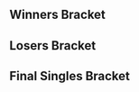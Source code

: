 {{DISPLAYTITLE:OUTFOXX'D: ''Melee'' Singles Bracket}}{{SetGame|melee}}
{{tabs static
|name1=Overview
|link1=OUTFOXX'D/1/Melee
|name2=Singles Bracket
|link2=OUTFOXX'D/1/Melee/Singles Bracket
|name3=Doubles Bracket
|link3=OUTFOXX'D/1/Melee/Doubles Bracket
|This=2
}}
==Winners Bracket==
{{16DEWBracketA2
<!-- Ro16 -->
|r1m1p1=Mew2King |r1m1p1flag=us |r1m1p1score=2
|r1m1p2=Cob |r1m1p2flag=us |r1m1p2score=0
|r1m1win=1

|r1m2p1=Shinobi |r1m2p1flag=us |r1m2p1score=2
|r1m2p2=Lanceinthepants |r1m2p2flag=us |r1m2p2score=0
|r1m2win=1

|r1m3p1=Darkatma |r1m3p1flag=us |r1m3p1score=2
|r1m3p2=LuigigoShard |r1m3p2flag=us |r1m3p2score=0
|r1m3win=1

|r1m4p1=Prince Abu |r1m4p1flag=us |r1m4p1score=2
|r1m4p2=voorhese |r1m4p2flag=us |r1m4p2score=0
|r1m4win=1

|r1m5p1=HugS |r1m5p1flag=us |r1m5p1score=2
|r1m5p2=tm |r1m5p2flag=us |r1m5p2score=0
|r1m5win=1

|r1m6p1=Captain Faceroll |r1m6p1flag=us |r1m6p1score=2
|r1m6p2=Reeve |r1m6p2flag=us |r1m6p2score=0
|r1m6win=1

|r1m7p1=KJH |r1m7p1flag=us |r1m7p1score=2
|r1m7p2=Amida |r1m7p2flag=us |r1m7p2score=0
|r1m7win=1

|r1m8p1=Drephen |r1m8p1flag=us |r1m8p1score=2
|r1m8p2=Rik |r1m8p2flag=us |r1m8p2score=1
|r1m8win=1

<!-- QUARTERFINALS -->
|r2m1p1=Mew2King |r2m1p1flag=us |r2m1p1score=2
|r2m1p2=Shinobi |r2m1p2flag=us |r2m1p2score=0
|r2m1win=1

|r2m2p1=Darkatma |r2m2p1flag=us |r2m2p1score=0
|r2m2p2=Prince Abu |r2m2p2flag=us |r2m2p2score=2
|r2m2win=2

|r2m3p1=HugS |r2m3p1flag=us |r2m3p1score=0
|r2m3p2=Captain Faceroll |r2m3p2flag=us |r2m3p2score=2
|r2m3win=2

|r2m4p1=KJH |r2m4p1flag=us |r2m4p1score=2
|r2m4p2=Drephen |r2m4p2flag=us |r2m4p2score=1
|r2m4win=1

<!-- SEMIFINALS -->
|r3m1p1=Mew2King |r3m1p1flag=us |r3m1p1score=3
|r3m1p2=Prince Abu |r3m1p2flag=us |r3m1p2score=2
|r3m1win=1

|r3m2p1=Captain Faceroll |r3m2p1flag=us |r3m2p1score=3
|r3m2p2=KJH |r3m2p2flag=us |r3m2p2score=2
|r3m2win=1
}}
==Losers Bracket==
{{32DELBracketSmwA
|tourneylink=OUTFOXX'D/1/Melee
|tourneyname=OUTFOXX'D
|l1placement=25-32
|l2placement=17-24
|l3placement=13-16
|l4placement=9-12
|l5placement=7-8
|l6placement=5-6
|column-width=160

|l1m1p1=Home |l1m1p1flag=us |l1m1p1score=2 |l1m1win=1
|l1m1p2=HopE |l1m1p2flag=us |l1m1p2score=1
|l1m2p1=Papa |l1m2p1flag=us |l1m2p1score=2 |l1m2win=1
|l1m2p2=Peanut |l1m2p2flag=us |l1m2p2score=1
|l1m3p1=Kyari |l1m3p1flag=us |l1m3p1score=0 |l1m3win=2
|l1m3p2=weeaboo |l1m3p2flag=us |l1m3p2score=2
|l1m4p1=Yordy |l1m4p1flag=us |l1m4p1score=2 |l1m4win=1
|l1m4p2=Colonel Dog |l1m4p2flag=us |l1m4p2score=0
|l1m5p1=Stringer |l1m5p1flag=us |l1m5p1score=0 |l1m5win=2
|l1m5p2=Thexy |l1m5p2flag=us |l1m5p2score=2
|l1m6p1=Gracen |l1m6p1flag=us |l1m6p1score=2 |l1m6win=1
|l1m6p2=Jerry |l1m6p2flag=us |l1m6p2score=1
|l1m7p1=Hunt |l1m7p1flag=us |l1m7p1score=1 |l1m7win=2
|l1m7p2=Ferriswheel |l1m7p2flag=us |l1m7p2score=2
|l1m8p1=J |l1m8p1flag=us |l1m8p1score=2 |l1m8win=1
|l1m8p2=indy |l1m8p2flag=us |l1m8p2score=0

|l2m1p1=Cob |l2m1p1flag=us |l2m1p1score=1 |l2m1win=2
|l2m1p2=Home |l2m1p2flag=us |l2m1p2score=2
|l2m2p1=Lanceinthepants |l2m2p1flag=us |l2m2p1score=2 |l2m2win=1
|l2m2p2=Papa |l2m2p2flag=us |l2m2p2score=1
|l2m3p1=LuigigoShard |l2m3p1flag=us |l2m3p1score=2 |l2m3win=1
|l2m3p2=weeaboo |l2m3p2flag=us |l2m3p2score=0
|l2m4p1=voorhese |l2m4p1flag=us |l2m4p1score=2 |l2m4win=1
|l2m4p2=Yordy |l2m4p2flag=us |l2m4p2score=0
|l2m5p1=tm |l2m5p1flag=us |l2m5p1score=2 |l2m5win=1
|l2m5p2=Thexy |l2m5p2flag=us |l2m5p2score=0
|l2m6p1=Reeve |l2m6p1flag=us |l2m6p1score=2 |l2m6win=1
|l2m6p2=Gracen |l2m6p2flag=us |l2m6p2score=1
|l2m7p1=Amida |l2m7p1flag=us |l2m7p1score=2 |l2m7win=1
|l2m7p2=Ferriswheel |l2m7p2flag=us |l2m7p2score=0
|l2m8p1=Rik |l2m8p1flag=us |l2m8p1score=2 |l2m8win=1
|l2m8p2=J |l2m8p2flag=us |l2m8p2score=0

|l3m1p1=Home |l3m1p1flag=us |l3m1p1score=1 |l3m1win=2
|l3m1p2=Lanceinthepants |l3m1p2flag=us |l3m1p2score=2
|l3m2p1=LuigigoShard |l3m2p1flag=us |l3m2p1score=0 |l3m2win=2
|l3m2p2=voorhese |l3m2p2flag=us |l3m2p2score=2
|l3m3p1=tm |l3m3p1flag=us |l3m3p1score=0 |l3m3win=2
|l3m3p2=Reeve |l3m3p2flag=us |l3m3p2score=2
|l3m4p1=Amida |l3m4p1flag=us |l3m4p1score=0 |l3m4win=2
|l3m4p2=Rik |l3m4p2flag=us |l3m4p2score=2

|l4m1p1=Drephen |l4m1p1flag=us |l4m1p1score=2 |l4m1win=1
|l4m1p2=Lanceinthepants |l4m1p2flag=us |l4m1p2score=0
|l4m2p1=HugS |l4m2p1flag=us |l4m2p1score=2 |l4m2win=1
|l4m2p2=voorhese |l4m2p2flag=us |l4m2p2score=0
|l4m3p1=Darkatma |l4m3p1flag=us |l4m3p1score=2 |l4m3win=1
|l4m3p2=Reeve |l4m3p2flag=us |l4m3p2score=0
|l4m4p1=Shinobi |l4m4p1flag=us |l4m4p1score=1 |l4m4win=2
|l4m4p2=Rik |l4m4p2flag=us |l4m4p2score=2

|l5m1p1=Drephen |l5m1p1flag=us |l5m1p1score=3 |l5m1win=1
|l5m1p2=HugS |l5m1p2flag=us |l5m1p2score=2
|l5m2p1=Darkatma |l5m2p1flag=us |l5m2p1score=3 |l5m2win=1
|l5m2p2=Rik |l5m2p2flag=us |l5m2p2score=2

|l6m1p1=Prince Abu |l6m1p1flag=us |l6m1p1score=2 |l6m1win=2
|l6m1p2=Drephen |l6m1p2flag=us |l6m1p2score=3
|l6m2p1=KJH |l6m2p1flag=us |l6m2p1score=3 |l6m2win=1
|l6m2p2=Darkatma |l6m2p2flag=us |l6m2p2score=1
}}
<onlyinclude>
==Final Singles Bracket==
{{DEFinalSmwBracket
|tourneylink=OUTFOXX'D/1/Melee
|tourneyname=OUTFOXX'D
|l1placement=4
|r2placement=3
|r3loserplacement=2
|r3winnerplacement=1
|export_score=true

<!-- FROM WINNERS -->
|r1m1p1=Mew2King |r1m1p1flag=us |r1m1p1score=3
|r1m1p2=Captain Faceroll |r1m1p2flag=us |r1m1p2score=0
|r1m1win=1

<!-- FROM LOSERS -->
|l1m1p1=Drephen |l1m1p1flag=us |l1m1p1score=1
|l1m1p2=KJH |l1m1p2flag=us |l1m1p2score=3
|l1m1win=2

<!-- LOSERS FINALS -->
|r2m1p1=Captain Faceroll |r2m1p1flag=us |r2m1p1score=1
|r2m1p2=KJH |r2m1p2flag=us |r2m1p2score=3
|r2m1win=2

<!-- GRAND FINALS -->
|r3m1p1=Mew2King |r3m1p1flag=us |r3m1p1score=3
|r3m1p2=KJH |r3m1p2flag=us |r3m1p2score=1
|r3m1win=1
}}
</onlyinclude>
